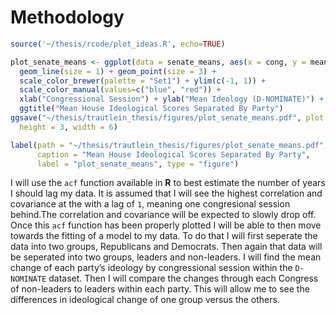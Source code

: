 # Methodology

```r
source('~/thesis/rcode/plot_ideas.R', echo=TRUE)
```

```r
plot_senate_means <- ggplot(data = senate_means, aes(x = cong, y = mean_ideo, color = party)) +
  geom_line(size = 1) + geom_point(size = 3) +
  scale_color_brewer(palette = "Set1") + ylim(c(-1, 1)) +
  scale_color_manual(values=c("blue", "red")) +
  xlab("Congressional Session") + ylab("Mean Ideology (D-NOMINATE)") +
  ggtitle("Mean House Ideological Scores Separated By Party")
ggsave("~/thesis/trautlein_thesis/figures/plot_senate_means.pdf", plot = plot_senate_means,
  height = 3, width = 6)
```


```r
label(path = "~/thesis/trautlein_thesis/figures/plot_senate_means.pdf",
      caption = "Mean House Ideological Scores Separated By Party",
      label = "plot_senate_means", type = "figure")
```


I will use the `acf` function available in **R** to best estimate the number of years I should lag my data. It is assumed that I will see the highest correlation and covariance at the with a lag of `1`, meaning one congresional session behind.The correlation and covariance will be expected to slowly drop off. Once this `acf` function has been properly plotted I will be able to then move towards the fitting of a model to my data. To do that I will first seperate the data into two groups, Republicans and Democrats. Then again that data will be seperated into two groups, leaders and non-leaders. I will find the mean change of each party's ideology by congressional session within the `D-NOMINATE` dataset. Then I will compare the changes through each Congress of non-leaders to leaders within each party. This will allow me to see the differences in ideological change of one group versus the others.


